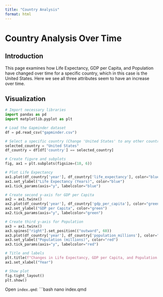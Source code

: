 ```yaml
---
title: "Country Analysis"
format: html
---
```


# Country Analysis Over Time

## Introduction

This page examines how Life Expectancy, GDP per Capita, and Population have changed over time for a specific country, which in this case is the United States. Here we see all three attributes seem to have an increase over time. 

## Visualization

```python
# Import necessary libraries
import pandas as pd
import matplotlib.pyplot as plt

# Load the Gapminder dataset
df = pd.read_csv("gapminder.csv")

# Select a specific country (Change 'United States' to any other country)
selected_country = "United States"
df_country = df[df['country'] == selected_country]

# Create figure and subplots
fig, ax1 = plt.subplots(figsize=(10, 6))

# Plot Life Expectancy
ax1.plot(df_country['year'], df_country['life_expectancy'], color="blue", marker="o", label="Life Expectancy")
ax1.set_ylabel("Life Expectancy (Years)", color="blue")
ax1.tick_params(axis="y", labelcolor="blue")

# Create second y-axis for GDP per Capita
ax2 = ax1.twinx()
ax2.plot(df_country['year'], df_country['gdp_per_capita'], color="green", marker="s", linestyle="dashed", label="GDP per Capita")
ax2.set_ylabel("GDP per Capita", color="green")
ax2.tick_params(axis="y", labelcolor="green")

# Create third y-axis for Population
ax3 = ax1.twinx()
ax3.spines["right"].set_position(("outward", 60))
ax3.plot(df_country['year'], df_country['population_millions'], color="red", marker="^", linestyle="dotted", label="Population (millions)")
ax3.set_ylabel("Population (millions)", color="red")
ax3.tick_params(axis="y", labelcolor="red")

# Title and labels
plt.title(f"Changes in Life Expectancy, GDP per Capita, and Population for {selected_country}")
ax1.set_xlabel("Year")

# Show plot
fig.tight_layout()
plt.show()
```

Open `index.qmd`:
```bash
nano index.qmd